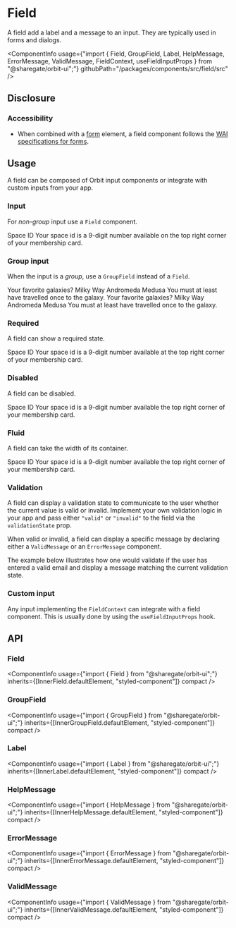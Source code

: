 
<Meta
    title="Components/Field"
    id="field"
/>

# Field

<Tagline>A field add a label and a message to an input. They are typically used in forms and dialogs.</Tagline>

<ComponentInfo
    usage={"import { Field, GroupField, Label, HelpMessage, ErrorMessage, ValidMessage, FieldContext, useFieldInputProps } from \"@sharegate/orbit-ui\";"}
    githubPath="/packages/components/src/field/src"
/>

## Disclosure

### Accessibility

- When combined with a [form](https://developer.mozilla.org/en-US/docs/Web/HTML/Element/form) element, a field component follows the [WAI specifications for forms](https://www.w3.org/WAI/tutorials/forms/).

## Usage

A field can be composed of Orbit input components or integrate with custom inputs from your app.

### Input

For *non-group* input use a `Field` component.

<Preview>
    <Story name="input">
        <Field>
            <Label>Space ID</Label>
            <TextInput placeholder="999-999-999" />
            <HelpMessage>Your space id is a 9-digit number available on the top right corner of your membership card.</HelpMessage>
        </Field>
    </Story>
</Preview>

### Group input

When the input is a *group*, use a `GroupField` instead of a `Field`.

<Preview>
    <Story name="group">
        <Inline alignX="start" gap={13}>
            <GroupField>
                <Label>Your favorite galaxies?</Label>
                <CheckboxGroup>
                    <Checkbox value="milky-way">Milky Way</Checkbox>
                    <Checkbox value="andromeda">Andromeda</Checkbox>
                    <Checkbox value="medusa">Medusa</Checkbox>
                </CheckboxGroup>
                <HelpMessage>You must at least have travelled once to the galaxy.</HelpMessage>
            </GroupField>
            <GroupField>
                <Label>Your favorite galaxies?</Label>
                <CheckboxGroup orientation="vertical">
                    <Checkbox value="milky-way">Milky Way</Checkbox>
                    <Checkbox value="andromeda">Andromeda</Checkbox>
                    <Checkbox value="medusa">Medusa</Checkbox>
                </CheckboxGroup>
                <HelpMessage>You must at least have travelled once to the galaxy.</HelpMessage>
            </GroupField>
        </Inline>
    </Story>
</Preview>

### Required

A field can show a required state.

<Preview>
    <Story name="required">
        <Field required>
            <Label>Space ID</Label>
            <TextInput placeholder="999-999-999" />
            <HelpMessage>Your space id is a 9-digit number available at the top right corner of your membership card.</HelpMessage>
        </Field>
    </Story>
</Preview>

### Disabled

A field can be disabled.

<Preview>
    <Story name="disabled">
        <Field disabled>
            <Label>Space ID</Label>
            <TextInput placeholder="999-999-999" />
            <HelpMessage>Your space id is a 9-digit number available the top right corner of your membership card.</HelpMessage>
        </Field>
    </Story>
</Preview>

### Fluid

A field can take the width of its container.

<Preview>
    <Story name="fluid">
        <Field fluid>
            <Label>Space ID</Label>
            <TextInput placeholder="999-999-999" />
            <HelpMessage>Your space id is a 9-digit number available the top right corner of your membership card.</HelpMessage>
        </Field>
    </Story>
</Preview>

### Validation

A field can display a validation state to communicate to the user whether the current value is valid or invalid. Implement your own validation logic in your app and pass either `"valid"` or `"invalid"` to the field via the `validationState` prop.

When valid or invalid, a field can display a specific message by declaring either a `ValidMessage` or an `ErrorMessage` component.

The example below illustrates how one would validate if the user has entered a valid email and display a message matching the current validation state.

<Preview filePath="/field/docs/EmailValidation" />

### Custom input

Any input implementing the `FieldContext` can integrate with a field component. This is usually done by using the `useFieldInputProps` hook.

<Preview filePath="/field/docs/CustomInput" />

## API

### Field

<ComponentInfo
    usage={"import { Field } from \"@sharegate/orbit-ui\";"}
    inherits={[InnerField.defaultElement, "styled-component"]}
    compact
/>

<ArgsTable of={InnerField} sort="alpha" />

### GroupField

<ComponentInfo
    usage={"import { GroupField } from \"@sharegate/orbit-ui\";"}
    inherits={[InnerGroupField.defaultElement, "styled-component"]}
    compact
/>

<ArgsTable of={InnerGroupField} sort="alpha" />

### Label

<ComponentInfo
    usage={"import { Label } from \"@sharegate/orbit-ui\";"}
    inherits={[InnerLabel.defaultElement, "styled-component"]}
    compact
/>

<ArgsTable of={InnerLabel} sort="alpha" />

### HelpMessage

<ComponentInfo
    usage={"import { HelpMessage } from \"@sharegate/orbit-ui\";"}
    inherits={[InnerHelpMessage.defaultElement, "styled-component"]}
    compact
/>

<ArgsTable of={InnerHelpMessage} sort="alpha" />

### ErrorMessage

<ComponentInfo
    usage={"import { ErrorMessage } from \"@sharegate/orbit-ui\";"}
    inherits={[InnerErrorMessage.defaultElement, "styled-component"]}
    compact
/>

<ArgsTable of={InnerErrorMessage} sort="alpha" />

### ValidMessage

<ComponentInfo
    usage={"import { ValidMessage } from \"@sharegate/orbit-ui\";"}
    inherits={[InnerValidMessage.defaultElement, "styled-component"]}
    compact
/>

<ArgsTable of={InnerValidMessage} sort="alpha" />
